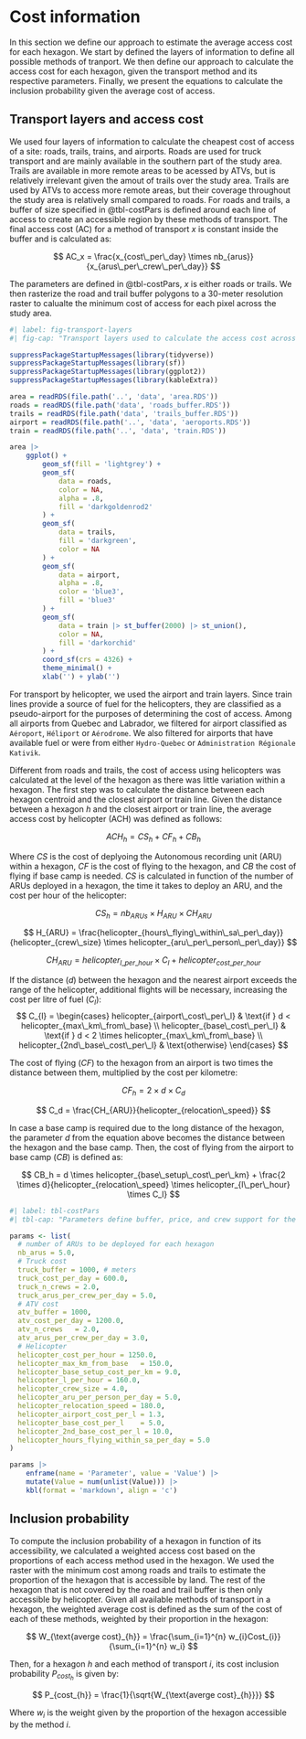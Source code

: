 # Cost information

In this section we define our approach to estimate the average access cost for each hexagon.
We start by defined the layers of information to define all possible methods of tranport.
We then define our approach to calculate the access cost for each hexagon, given the transport method and its respective parameters.
Finally, we present the equations to calculate the inclusion probability given the average cost of access.

## Transport layers and access cost

We used four layers of information to calculate the cheapest cost of access of a site: roads, trails, trains, and airports.
Roads are used for truck transport and are mainly available in the southern part of the study area.
Trails are available in more remote areas to be acessed by ATVs, but is relatively irrelevant given the amout of trails over the study area.
Trails are used by ATVs to access more remote areas, but their coverage throughout the study area is relatively small compared to roads.
For roads and trails, a buffer of size specified in @tbl-costPars is defined around each line of access to create an accessible region by these methods of transport.
The final access cost (AC) for a method of transport $x$ is constant inside the buffer and is calculated as:

$$
    AC_x = \frac{x_{cost\_per\_day} \times nb_{arus}}{x_{arus\_per\_crew\_per\_day}}
$$

The parameters are defined in @tbl-costPars, $x$ is either roads or trails.
We then rasterize the road and trail buffer polygons to a 30-meter resolution raster to calualte the minimum cost of access for each pixel across the study area.

```r
#| label: fig-transport-layers
#| fig-cap: "Transport layers used to calculate the access cost across the study area. Yellow for roads, green for trails, blue dots for airports, and purple for trains."

suppressPackageStartupMessages(library(tidyverse))
suppressPackageStartupMessages(library(sf))
suppressPackageStartupMessages(library(ggplot2))
suppressPackageStartupMessages(library(kableExtra))

area = readRDS(file.path('..', 'data', 'area.RDS'))
roads = readRDS(file.path('data', 'roads_buffer.RDS'))
trails = readRDS(file.path('data', 'trails_buffer.RDS'))
airport = readRDS(file.path('..', 'data', 'aeroports.RDS'))
train = readRDS(file.path('..', 'data', 'train.RDS'))

area |>
    ggplot() +
        geom_sf(fill = 'lightgrey') +
        geom_sf(
            data = roads,
            color = NA,
            alpha = .8,
            fill = 'darkgoldenrod2'
        ) +
        geom_sf(
            data = trails,
            fill = 'darkgreen',
            color = NA
        ) + 
        geom_sf(
            data = airport,
            alpha = .8,
            color = 'blue3',
            fill = 'blue3'
        ) +
        geom_sf(
            data = train |> st_buffer(2000) |> st_union(),
            color = NA,
            fill = 'darkorchid'
        ) +
        coord_sf(crs = 4326) +
        theme_minimal() +
        xlab('') + ylab('')
```

For transport by helicopter, we used the airport and train layers.
Since train lines provide a source of fuel for the helicopters, they are classified as a pseudo-airport for the purposes of determining the cost of access.
Among all airports from Quebec and Labrador, we filtered for airport classified as `Aéroport`, `Héliport` or `Aérodrome`.
We also filtered for airports that have available fuel or were from either `Hydro-Quebec` or `Administration Régionale Kativik`.

Different from roads and trails, the cost of access using helicopters was calculated at the level of the hexagon as there was little variation within a hexagon.
The first step was to calculate the distance between each hexagon centroid and the closest airport or train line.
Given the distance between a hexagon $h$ and the closest airport or train line, the average access cost by helicopter (ACH) was defined as follows:


$$
    ACH_{h} = CS_{h} + CF_{h} + CB_{h}
$$

Where $CS$ is the cost of deplyoing the Autonomous recording unit (ARU) within a hexagon, $CF$ is the cost of flying to the hexagon, and $CB$ the cost of flying if base camp is needed.
$CS$ is calculated in function of the number of ARUs deployed in a hexagon, the time it takes to deploy an ARU, and the cost per hour of the helicopter:

$$
    CS_h = nb_{ARUs} \times H_{ARU} \times CH_{ARU}
$$

$$
    H_{ARU} = \frac{helicopter_{hours\_flying\_within\_sa\_per\_day}}{helicopter_{crew\_size} \times helicopter_{aru\_per\_person\_per\_day}}
$$

$$
    CH_{ARU} = helicopter_{l\_per\_hour} \times C_{l} + helicopter_{cost\_per\_hour}
$$

If the distance ($d$) between the hexagon and the nearest airport exceeds the range of the helicopter, additional flights will be necessary, increasing the cost per litre of fuel ($C_l$):
$$
    C_{l} = \begin{cases} helicopter_{airport\_cost\_per\_l} & \text{if } d < helicopter_{max\_km\_from\_base} \\
    helicopter_{base\_cost\_per\_l} & \text{if } d < 2 \times helicopter_{max\_km\_from\_base} \\
    helicopter_{2nd\_base\_cost\_per\_l} & \text{otherwise}
    \end{cases}
$$

The cost of flying ($CF$) to the hexagon from an airport is two times the distance between them, multiplied by the cost per kilometre:

$$
 CF_h = 2 \times d \times C_d
$$

$$
    C_d = \frac{CH_{ARU}}{helicopter_{relocation\_speed}}
$$

In case a base camp is required due to the long distance of the hexagon, the parameter $d$ from the equation above becomes the distance between the hexagon and the base camp.
Then, the cost of flying from the airport to base camp ($CB$) is defined as:

$$
    CB_h = d \times helicopter_{base\_setup\_cost\_per\_km} + \frac{2 \times d}{helicopter_{relocation\_speed} \times helicopter_{l\_per\_hour} \times C_l}
$$


```r
#| label: tbl-costPars
#| tbl-cap: "Parameters define buffer, price, and crew support for the different methods of tranportation."

params <- list(
  # number of ARUs to be deployed for each hexagon
  nb_arus = 5.0,
  # Truck cost
  truck_buffer = 1000, # meters
  truck_cost_per_day = 600.0,
  truck_n_crews	= 2.0,
  truck_arus_per_crew_per_day = 5.0,
  # ATV cost
  atv_buffer = 1000,
  atv_cost_per_day = 1200.0,
  atv_n_crews	= 2.0,
  atv_arus_per_crew_per_day	= 3.0,
  # Helicopter
  helicopter_cost_per_hour = 1250.0,
  helicopter_max_km_from_base	= 150.0,
  helicopter_base_setup_cost_per_km = 9.0,
  helicopter_l_per_hour = 160.0,
  helicopter_crew_size = 4.0,
  helicopter_aru_per_person_per_day	= 5.0,
  helicopter_relocation_speed = 180.0,
  helicopter_airport_cost_per_l	= 1.3,
  helicopter_base_cost_per_l	= 5.0,
  helicopter_2nd_base_cost_per_l = 10.0,
  helicopter_hours_flying_within_sa_per_day	= 5.0
)

params |>
    enframe(name = 'Parameter', value = 'Value') |>
    mutate(Value = num(unlist(Value))) |>
    kbl(format = 'markdown', align = 'c')
```


## Inclusion probability

To compute the inclusion probability of a hexagon in function of its accessibility, we calculated a weighted access cost based on the proportions of each access method used in the hexagon.
We used the raster with the minimum cost among roads and trails to estimate the proportion of the hexagon that is accessible by land.
The rest of the hexagon that is not covered by the road and trail buffer is then only accessible by helicopter.
Given all available methods of transport in a hexagon, the weighted average cost is defined as the sum of the cost of each of these methods, weighted by their proportion in the hexagon:

$$
    W_{\text{averge cost}_{h}} = \frac{\sum_{i=1}^{n} w_{i}Cost_{i}}{\sum_{i=1}^{n} w_i}
$$

Then, for a hexagon $h$ and each method of transport $i$, its cost inclusion probability $P_{cost_{h}}$ is given by:

$$
    P_{cost_{h}} = \frac{1}{\sqrt{W_{\text{averge cost}_{h}}}}
$$

Where $w_i$ is the weight given by the proportion of the hexagon accessible by the method $i$.
